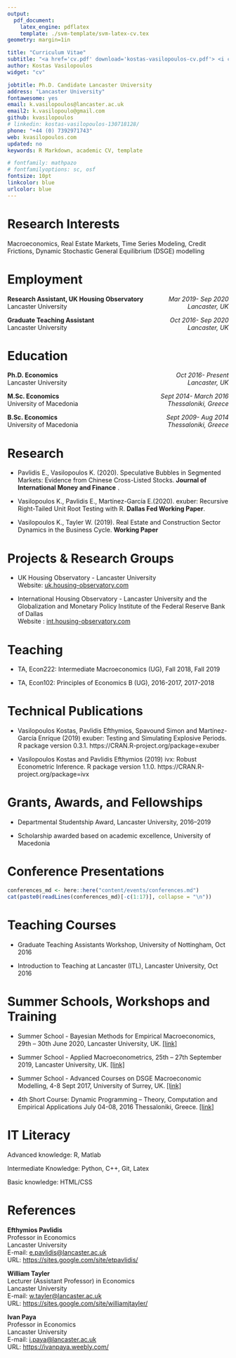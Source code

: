 ```yaml
---
output:
  pdf_document:
    latex_engine: pdflatex
    template: ./svm-template/svm-latex-cv.tex
geometry: margin=1in

title: "Curriculum Vitae"
subtitle: "<a href='cv.pdf' download='kostas-vasilopoulos-cv.pdf'> <i class='fa fa-download'></i> Download <br> </a>"
author: Kostas Vasilopoulos
widget: "cv"

jobtitle: Ph.D. Candidate Lancaster University
address: "Lancaster University"
fontawesome: yes
email: k.vasilopoulos@lancaster.ac.uk
email2: k.vasilopoulo@gmail.com
github: kvasilopoulos
# linkedin: kostas-vasilopoulos-130718128/
phone: "+44 (0) 7392971743"
web: kvasilopoulos.com
updated: no
keywords: R Markdown, academic CV, template

# fontfamily: mathpazo
# fontfamilyoptions: sc, osf
fontsize: 10pt
linkcolor: blue
urlcolor: blue
---
```


# Research Interests 

Macroeconomics, Real Estate Markets, Time  Series Modeling, Credit Frictions, Dynamic Stochastic General Equilibrium (DSGE) modelling

<!--- Employment --->

# Employment

 **Research Assistant, UK Housing Observatory** \hfill <span style = "float:right;">  *Mar 2019- Sep 2020* </span> \newline <br>
  Lancaster University  \hfill <span style = "float:right;"> *Lancaster, UK* </span>


  **Graduate Teaching Assistant** \hfill <span style = "float:right;">  *Oct 2016- Sep 2020* </span> \newline <br>
  Lancaster University  \hfill <span style = "float:right;"> *Lancaster, UK* </span>


<!--- Education --->

# Education 

\vspace{2mm}

  **Ph.D. Economics** \hfill <span style = "float:right;">  *Oct 2016- Present* </span> \newline <br>
  Lancaster University  \hfill <span style = "float:right;"> *Lancaster, UK* </span>

  **M.Sc. Economics**  \hfill  <span style = "float:right;"> *Sept 2014- March 2016* </span> \newline <br>
  University of Macedonia  \hfill <span style = "float:right;"> *Thessaloniki, Greece* </span>

  **B.Sc. Economics**  \hfill  <span style = "float:right;"> *Sept 2009- Aug 2014* </span> \newline <br>
  University of Macedonia \hfill <span style = "float:right;"> *Thessaloniki, Greece* </span>


<!--- Research --->

# Research

* Pavlidis E., Vasilopoulos K. (2020). Speculative Bubbles in Segmented Markets: Evidence from Chinese Cross-Listed Stocks. **Journal of International Money and Finance** .

* Vasilopoulos K., Pavlidis E., Martínez-García E.(2020). exuber: Recursive Right-Tailed Unit Root Testing with R. **Dallas Fed Working Paper**.

* Vasilopoulos K., Tayler W. (2019). Real Estate and Construction Sector Dynamics in the Business Cycle. **Working Paper**

<!--- Projects --->

# Projects & Research Groups

<!-- I am a member and the maintainer of two projects on monitoring housing markets for episodes of exuberance: -->

* UK Housing Observatory - Lancaster  University \newline <br> 
Website: [uk.housing-observatory.com](uk.housing-observatory.com) 

* International Housing Observatory - Lancaster University and the Globalization and Monetary Policy Institute of the Federal Reserve Bank of Dallas \newline <br>
Website : [int.housing-observatory.com](int.housing-observatory.com) 
    
  

<!--- Teaching --->

# Teaching 

 * TA, Econ222: Intermediate Macroeconomics (UG), Fall 2018, Fall 2019
 
 * TA, Econ102: Principles of Economics B (UG), 2016-2017, 2017-2018
 
 

<!--- Technical Publications --->

# Technical Publications

*   Vasilopoulos Kostas, Pavlidis Efthymios, Spavound Simon and Martínez-García Enríque (2019) exuber: Testing and Simulating Explosive Periods. R package version 0.3.1. https://CRAN.R-project.org/package=exuber

*   Vasilopoulos Kostas and Pavlidis Efthymios (2019) ivx: Robust Econometric Inference. R package version 1.1.0. https://CRAN.R-project.org/package=ivx

 
# Grants, Awards, and Fellowships

* Departmental Studentship Award, Lancaster University, 2016–2019

* Scholarship awarded based on academic excellence, University of Macedonia

<!--- Conferences --->

# Conference Presentations

```r
conferences_md <- here::here("content/events/conferences.md")
cat(paste0(readLines(conferences_md)[-c(1:17)], collapse = "\n"))
```

<!-- ## 2019 -->

<!--   * Lancaster PhD Summer School on Applied Macroeconometrics, Lancaster, September, 2019 -->

<!--   * 3rd Annual International Conference on Macroeconomic Analysis and International Finance, Rethymno, May, 2019 -->

<!--   * North West Social Sciences Doctoral Training Partnership, Lancaster University, Lancaster, May, 2019 -->

<!--   * 5th International Conference on Applied Theory, Macro and Empirical Finance, -->
<!-- University of Macedonia, Thessaloniki, April 2019 -->

<!-- ## 2018 -->

<!--   * The 12th International Conference on Computational and Financial Econometrics , University of Pisa, Pisa, 14-16 December 2018. -->

<!--   * 4th International Conference on Applied Theory, Macro and Empirical Finance, University of Macedonia, Thessaloniki, April, 2018 -->

<!--   * North West Social Sciences Doctoral Training Partnership The University of Manchester, Manchester, May, 2018 -->

<!-- ## 2017 -->

<!--   * 3rd International Conference on Applied Theory, Macro and Empirical Finance, University of Macedonia, Thessaloniki, April, 2017 -->


# Teaching Courses

* Graduate Teaching Assistants Workshop, University of Nottingham, Oct 2016

* Introduction to Teaching at Lancaster (ITL), Lancaster University, Oct 2016


<!--- Events --->

# Summer Schools, Workshops and Training

* Summer School - Bayesian Methods for Empirical Macroeconomics, 29th – 30th June 2020, Lancaster University, UK.
[[link]](https://sites.google.com/view/lancseconsummer/home)

* Summer School - Applied Macroeconometrics, 25th – 27th September 2019, Lancaster University, UK.
[[link]](http://wp.lancs.ac.uk/lancaster-phd-summer-school-2019/)

* Summer School -  Advanced Courses on DSGE Macroeconomic Modelling, 4-8 Sept 2017, University of Surrey, UK. [[link]](https://www.surrey.ac.uk/events/20180903-foundations-and-advanced-courses-dsge-macroeconomic-modelling-and-conference-summer)

* 4th Short Course: Dynamic Programming – Theory, Computation and Empirical Applications 
July 04-08, 2016 Thessaloniki, Greece. [[link]](http://sce2016.uom.gr/)

<!--- IT Literacy --->

# IT Literacy

Advanced knowledge:  R, Matlab

Intermediate Knowledge: Python, C++, Git, Latex

Basic knowledge: HTML/CSS



<!--- References --->

# References

**Efthymios Pavlidis** \newline <br>
Professor in Economics \newline <br>
Lancaster University \newline <br>
E-mail: [e.pavlidis@lancaster.ac.uk](e.pavlidis@lancaster.ac.uk) \newline <br>
URL: [https://sites.google.com/site/etpavlidis/](https://sites.google.com/site/etpavlidis/)

**William Tayler** \newline <br>
Lecturer (Assistant Professor) in Economics \newline <br>
Lancaster University \newline <br>
E-mail: [w.tayler@lancaster.ac.uk](w.tayler@lancaster.ac.uk) \newline <br>
URL: [https://sites.google.com/site/williamjtayler/](https://sites.google.com/site/williamjtayler/)   

**Ivan Paya** \newline <br>
Professor in Economics \newline <br>
Lancaster University \newline <br>
E-mail: [i.paya@lancaster.ac.uk](i.paya@lancaster.ac.uk) \newline <br>
URL: [https://ivanpaya.weebly.com/](https://ivanpaya.weebly.com/) 